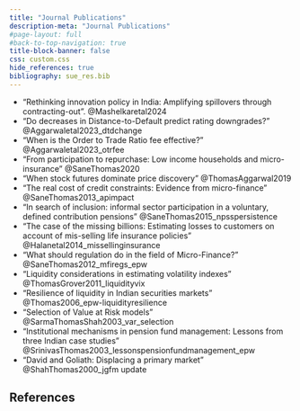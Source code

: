 ```yaml
---
title: "Journal Publications"
description-meta: "Journal Publications"
#page-layout: full
#back-to-top-navigation: true
title-block-banner: false
css: custom.css
hide_references: true
bibliography: sue_res.bib
---
```


- “Rethinking innovation policy in India: Amplifying spillovers through contracting-out”. @Mashelkaretal2024
- “Do decreases in Distance-to-Default predict rating downgrades?” @Aggarwaletal2023_dtdchange
- “When is the Order to Trade Ratio fee effective?” @Aggarwaletal2023_otrfee
- “From participation to repurchase: Low income households and micro-insurance” @SaneThomas2020
- “When stock futures dominate price discovery” @ThomasAggarwal2019
- “The real cost of credit constraints: Evidence from micro-finance” @SaneThomas2013_apimpact
- "In search of inclusion: informal sector participation in a voluntary, defined contribution pensions” @SaneThomas2015_npsspersistence
- “The case of the missing billions: Estimating losses to customers on account of mis-selling life insurance policies” @Halanetal2014_missellinginsurance
- “What should regulation do in the field of Micro-Finance?” @SaneThomas2012_mfiregs_epw
- “Liquidity considerations in estimating volatility indexes” @ThomasGrover2011_liquidityvix
- “Resilience of liquidity in Indian securities markets” @Thomas2006_epw-liquidityresilience
- “Selection of Value at Risk models” @SarmaThomasShah2003_var_selection
- “Institutional mechanisms in pension fund management: Lessons from three Indian case studies” @SrinivasThomas2003_lessonspensionfundmanagement_epw
- “David and Goliath: Displacing a primary market” @ShahThomas2000_jgfm update

## References

::: {#refs}
:::